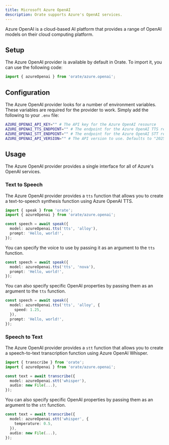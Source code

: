 ```yaml
---
title: Microsoft Azure OpenAI
description: Orate supports Azure's OpenAI services.
---
```



Azure OpenAI is a cloud-based AI platform that provides a range of OpenAI models on their cloud computing platform. 

## Setup

The Azure OpenAI provider is available by default in Orate. To import it, you can use the following code:

```ts
import { azureOpenai } from 'orate/azure.openai';
```

## Configuration

The Azure OpenAI provider looks for a number of environment variables. These variables are required for the provider to work. Simply add the following to your `.env` file:

```bash
AZURE_OPENAI_API_KEY="" # The API key for the Azure OpenAI resource
AZURE_OPENAI_TTS_ENDPOINT="" # The endpoint for the Azure OpenAI TTS resource e.g. tts
AZURE_OPENAI_STT_ENDPOINT="" # The endpoint for the Azure OpenAI STT resource e.g. whisper
AZURE_OPENAI_API_VERSION="" # The API version to use. Defaults to "2025-02-01-preview"
```

## Usage

The Azure OpenAI provider provides a single interface for all of Azure's OpenAI services.

### Text to Speech

The Azure OpenAI provider provides a `tts` function that allows you to create a text-to-speech synthesis function using Azure OpenAI TTS.

```ts
import { speak } from 'orate';
import { azureOpenai } from 'orate/azure.openai';

const speech = await speak({
  model: azureOpenai.tts('tts', 'alloy'),
  prompt: 'Hello, world!',
});
```

You can specify the voice to use by passing it as an argument to the `tts` function.

```ts
const speech = await speak({
  model: azureOpenai.tts('tts', 'nova'),
  prompt: 'Hello, world!',
});
```

You can also specify specific OpenAI properties by passing them as an argument to the `tts` function.

```ts
const speech = await speak({
  model: azureOpenai.tts('tts', 'alloy', {
    speed: 1.25,
  }),
  prompt: 'Hello, world!',
});
```

### Speech to Text

The Azure OpenAI provider provides a `stt` function that allows you to create a speech-to-text transcription function using Azure OpenAI Whisper.

```ts
import { transcribe } from 'orate';
import { azureOpenai } from 'orate/azure.openai';

const text = await transcribe({
  model: azureOpenai.stt('whisper'),
  audio: new File(...),
});
```

You can also specify specific OpenAI properties by passing them as an argument to the `stt` function.

```ts
const text = await transcribe({
  model: azureOpenai.stt('whisper', {
    temperature: 0.5,
  }),
  audio: new File(...),
});
```
